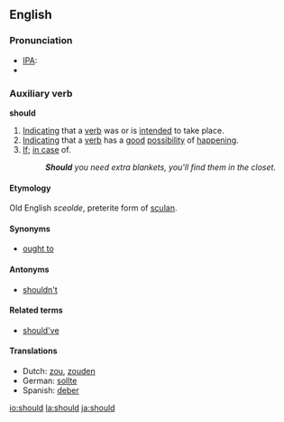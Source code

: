 ==English==

{{rank|now|then|A|80|should|can|made|did}}

===Pronunciation===
*[[IPA]]: {{IPAchar|/&#643;ʊd/}}
*{{audio|en-us-should.ogg|Audio (US)}}

=== Auxiliary verb ===
'''should'''

#[[Indicate|Indicating]] that a [[verb]] was or is [[intend]]ed to take place.
#[[Indicate|Indicating]] that a [[verb]] has a [[good]] [[possibility]] of [[happen]]ing.
#[[If]]; [[in case]] of.
#:'''''Should''' you need extra blankets, you'll find them in the closet.''

====Etymology====
Old English ''sceolde'', preterite form of [[sculan]].

====Synonyms====
*[[ought to]]

====Antonyms====
*[[shouldn't]]

====Related terms====
*[[should've]]

====Translations====
*Dutch: [[zou]], [[zouden]]
*German: [[sollte]]
*Spanish: [[deber]]

[[io:should]]
[[la:should]]
[[ja:should]]